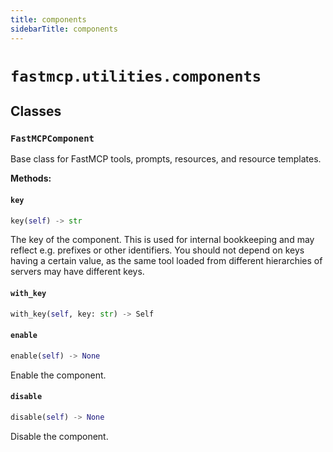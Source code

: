 ```yaml
---
title: components
sidebarTitle: components
---
```


# `fastmcp.utilities.components`

## Classes

### `FastMCPComponent`


Base class for FastMCP tools, prompts, resources, and resource templates.


**Methods:**

#### `key`

```python
key(self) -> str
```

The key of the component. This is used for internal bookkeeping
and may reflect e.g. prefixes or other identifiers. You should not depend on
keys having a certain value, as the same tool loaded from different
hierarchies of servers may have different keys.


#### `with_key`

```python
with_key(self, key: str) -> Self
```

#### `enable`

```python
enable(self) -> None
```

Enable the component.


#### `disable`

```python
disable(self) -> None
```

Disable the component.

